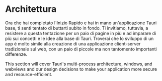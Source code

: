 
# Architettura

Ora che hai completato l'Inizio Rapido e hai in mano un'applicazione Tauri base, ti senti tentato di buttarti subito in fondo. Ti invitiamo, tuttavia, a resistere a questa tentazione per un paio di pagine in più e ad imparare di più sui concetti e le idee alla base di Tauri. Troverai che lo sviluppo di un app è molto simile alla creazione di una applicazione client-server tradizionale sul web, con un paio di piccole ma non tantomento importanti differenze.

This section will cover Tauri's multi-process architecture, windows, and webviews and our design decisions to make your application more secure and resource-efficient.

<DocCardList items={useCurrentSidebarCategory().items} />
